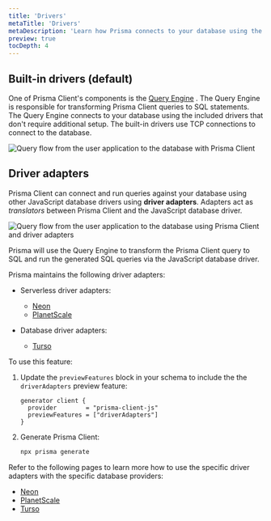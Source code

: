 ```yaml
---
title: 'Drivers'
metaTitle: 'Drivers'
metaDescription: 'Learn how Prisma connects to your database using the built-in drivers and how you can use Prisma along with other JavaScript database drivers using driver adapters (Preview)'
preview: true
tocDepth: 4
---
```


## Built-in drivers (default)

One of Prisma Client's components is the [Query Engine](./prisma-engines/query-engine) <span class="concept"></span>. The Query Engine is responsible for transforming Prisma Client queries to SQL statements. The Query Engine connects to your database using the included drivers that don't require additional setup. The built-in drivers use TCP connections to connect to the database.

![Query flow from the user application to the database with Prisma Client](./images/drivers/qe-query-execution-flow.png)

## Driver adapters

Prisma Client can connect and run queries against your database using other JavaScript database drivers using **driver adapters**. Adapters act as _translators_ between Prisma Client and the JavaScript database driver.

![Query flow from the user application to the database using Prisma Client and driver adapters](./images//drivers/qe-query-engine-adapter.png)

Prisma will use the Query Engine to transform the Prisma Client query to SQL and run the generated SQL queries via the JavaScript database driver.

Prisma maintains the following driver adapters:

- Serverless driver adapters:

  - [Neon](https://github.com/prisma/prisma/tree/main/packages/adapter-neon)
  - [PlanetScale](https://github.com/prisma/prisma/tree/main/packages/adapter-planetscale)

- Database driver adapters:
  - [Turso](https://github.com/prisma/prisma/tree/main/packages/adapter-libsql)

To use this feature:

1. Update the `previewFeatures` block in your schema to include the the `driverAdapters` preview feature:

   ```prisma
   generator client {
     provider        = "prisma-client-js"
     previewFeatures = ["driverAdapters"]
   }
   ```

2. Generate Prisma Client:

   ```sh
   npx prisma generate
   ```

Refer to the following pages to learn more how to use the specific driver adapters with the specific database providers:

- [Neon](/guides/database/neon#how-to-use-the-neon-serverless-driver-with-prisma-preview)
- [PlanetScale](/guides/database/planetscale#how-to-use-the-planetscale-serverless-driver-with-prisma-preview)
- [Turso](/guides/database/turso#connect-and-query-your-primary-database)
